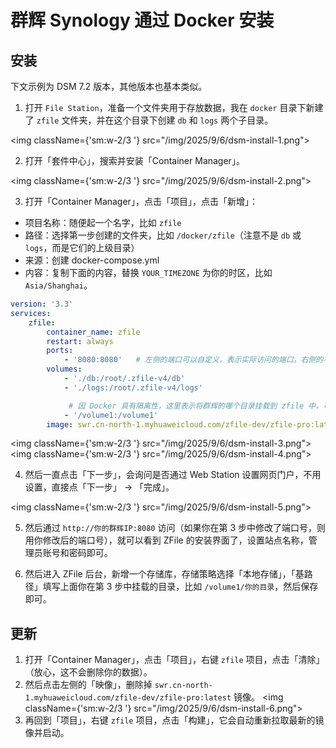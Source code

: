 # 群辉 Synology 通过 Docker 安装

## 安装
下文示例为 DSM 7.2 版本，其他版本也基本类似。

1. 打开 `File Station`，准备一个文件夹用于存放数据，我在 `docker` 目录下新建了 `zfile` 文件夹，并在这个目录下创建 `db` 和 `logs` 两个子目录。

<img className={'sm:w-2/3 '} src="/img/2025/9/6/dsm-install-1.png"></img>

2. 打开「套件中心」，搜索并安装「Container Manager」。

<img className={'sm:w-2/3 '} src="/img/2025/9/6/dsm-install-2.png"></img>

3. 打开「Container Manager」，点击「项目」，点击「新增」：

- 项目名称：随便起一个名字，比如 `zfile`
- 路径：选择第一步创建的文件夹，比如 `/docker/zfile`（注意不是 `db` 或 `logs`，而是它们的上级目录）
- 来源：创建 docker-compose.yml
- 内容：复制下面的内容，替换 `YOUR_TIMEZONE` 为你的时区，比如 `Asia/Shanghai`。

```yaml
version: '3.3'
services:
    zfile:
        container_name: zfile
        restart: always
        ports:
            - '8080:8080'   # 左侧的端口可以自定义，表示实际访问的端口，右侧的不要动。如 9090:8080 表示通过 9090 端口访问 zfile
        volumes:
            - './db:/root/.zfile-v4/db'
            - './logs:/root/.zfile-v4/logs'

             # 因 Docker 具有隔离性，这里表示将群辉的哪个目录挂载到 zfile 中，可自行修改，见下图
            - '/volume1:/volume1'
        image: swr.cn-north-1.myhuaweicloud.com/zfile-dev/zfile-pro:latest
```

<img className={'sm:w-2/3 '} src="/img/2025/9/6/dsm-install-3.png"></img>
<img className={'sm:w-2/3 '} src="/img/2025/9/6/dsm-install-4.png"></img>

4. 然后一直点击「下一步」，会询问是否通过 Web Station 设置网页门户，不用设置，直接点「下一步」 -> 「完成」。

<img className={'sm:w-2/3 '} src="/img/2025/9/6/dsm-install-5.png"></img>

5. 然后通过 `http://你的群辉IP:8080` 访问（如果你在第 3 步中修改了端口号，则用你修改后的端口号），就可以看到 ZFile 的安装界面了，设置站点名称，管理员账号和密码即可。

6. 然后进入 ZFile 后台，新增一个存储库，存储策略选择「本地存储」，「基路径」填写上面你在第 3 步中挂载的目录，比如 `/volume1/你的目录`，然后保存即可。

## 更新

1. 打开「Container Manager」，点击「项目」，右键 `zfile` 项目，点击「清除」（放心，这不会删除你的数据）。
2. 然后点击左侧的「映像」，删除掉 `swr.cn-north-1.myhuaweicloud.com/zfile-dev/zfile-pro:latest` 镜像。
<img className={'sm:w-2/3 '} src="/img/2025/9/6/dsm-install-6.png"></img>
3. 再回到「项目」，右键 `zfile` 项目，点击「构建」，它会自动重新拉取最新的镜像并启动。